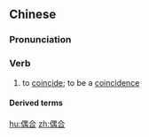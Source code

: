 ==Chinese==
{{zh-forms}}

===Pronunciation===
{{zh-pron
|m=ǒuhé
|c=ngau5 hap6
|mn=qz:gió-ha̍p/xm,zz:ngó͘-ha̍p
|cat=v
}}

===Verb===
{{zh-verb}}

# to [[coincide]]; to be a [[coincidence]]

====Derived terms====
{{zh-der|偶合性}}

[[hu:偶合]]
[[zh:偶合]]